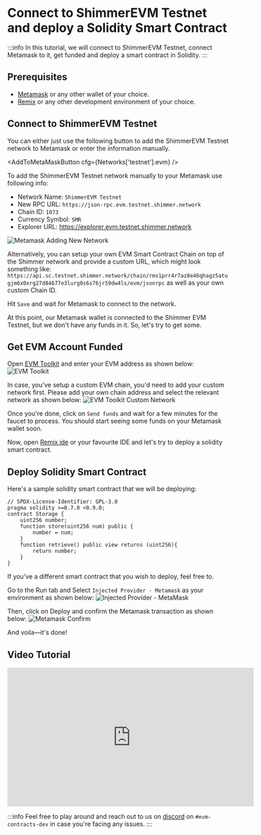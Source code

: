 
# Connect to ShimmerEVM Testnet and deploy a Solidity Smart Contract

:::info
In this tutorial, we will connect to ShimmerEVM Testnet, connect Metamask to it, get funded and deploy a smart contract in Solidity.
:::

## Prerequisites

- [Metamask](https://metamask.io/) or any other wallet of your choice.
- [Remix](https://remix-project.org/) or any other development environment of your choice.

## Connect to ShimmerEVM Testnet

You can either just use the following button to add the ShimmerEVM Testnet network to Metamask
or enter the information manually.

<AddToMetaMaskButton cfg={Networks['testnet'].evm} />

To add the ShimmerEVM Testnet network manually to your Metamask use following info:

- Network Name: `ShimmerEVM Testnet`
- New RPC URL: `https://json-rpc.evm.testnet.shimmer.network`
- Chain ID: `1073`
- Currency Symbol: `SMR`
- Explorer URL: https://explorer.evm.testnet.shimmer.network

![Metamask Adding New Network](/metamask-shimmerevm.png 'Metamask Adding New Network')

Alternatively, you can setup your own EVM Smart Contract Chain on top of the Shimmer network and provide a custom URL, which might look something like: `https://api.sc.testnet.shimmer.network/chain/rms1prr4r7az8e46qhagz5atugjm6x0xrg27d84677e3lurg0s6s76jr59dw4ls/evm/jsonrpc` as well as your own custom Chain ID.

Hit `Save` and wait for Metamask to connect to the network.

At this point, our Metamask wallet is connected to the Shimmer EVM Testnet, but we don't have any funds in it. So, let's try to get some.

## Get EVM Account Funded

Open [EVM Toolkit](https://evm-toolkit.evm.testnet.shimmer.network/) and enter your EVM address as shown below:
![EVM Toolkit](/evm-toolkit.png 'EVM Toolkit')

In case, you've setup a custom EVM chain, you'd need to add your custom network first. Please add your own chain address and select the relevant network as shown below:
![EVM Toolkit Custom Network](/evm-toolkit-custom-network.png 'EVM Toolkit Custom Network')

Once you're done, click on `Send funds` and wait for a few minutes for the faucet to process. You should start seeing some funds on your Metamask wallet soon.

Now, open [Remix ide](https://remix.ethereum.org/) or your favourite IDE and let's try to deploy a solidity smart contract.

## Deploy Solidity Smart Contract

Here's a sample solidity smart contract that we will be deploying:

```solidity
// SPDX-License-Identifier: GPL-3.0
pragma solidity >=0.7.0 <0.9.0;
contract Storage {
    uint256 number;
    function store(uint256 num) public {
        number = num;
    }
    function retrieve() public view returns (uint256){
        return number;
    }
}
```

If you've a different smart contract that you wish to deploy, feel free to.

Go to the Run tab and Select `Injected Provider - Metamask` as your environment as shown below:
![Injected Provider - MetaMask](https://i.imgur.com/0Ot1ije.png 'Injected Provider - MetaMask')

Then, click on Deploy and confirm the Metamask transaction as shown below:
![Metamask Confirm](https://i.imgur.com/Ma9Ds8H.png 'Metamask Confirm')

And voila—it's done!

## Video Tutorial

<iframe
  width='560'
  height='315'
  src='https://www.youtube.com/embed/0_rmmprEKrM'
  title='ShimmerEVM Tutorial: Connect to ShimmerEVM Testnet & Deploy a Solidity Smart Contract'
  frameborder='0'
  allow='accelerometer; autoplay; clipboard-write; encrypted-media; gyroscope; picture-in-picture'
  allowfullscreen
></iframe>

:::info
Feel free to play around and reach out to us on [discord](https://discord.shimmer.network/) on `#evm-contracts-dev` in case you're facing any issues.
:::
